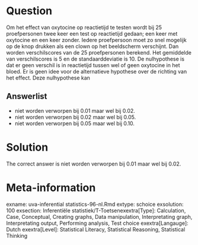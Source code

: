 Question
========

Om het effect van oxytocine op reactietijd te testen wordt bij 25 proefpersonen twee keer een test op reactietijd gedaan; een keer met oxytocine en een keer zonder. Iedere proefpersoon moet zo snel mogelijk op de knop drukken als een clown op het beeldscherm verschijnt. Dan worden verschilscores van de 25 proefpersonen berekend. Het gemiddelde van verschilscores is 5 en de standaarddeviatie is 10. De nulhypothese is dat er geen verschil is in reactietijd tussen wel of geen oxytocine in het bloed. Er is geen idee voor de alternatieve hypothese over de richting van het effect. Deze nulhypothese kan 

Answerlist
----------
* niet worden verworpen bij 0.01 maar wel bij 0.02.
* niet worden verworpen bij 0.02 maar wel bij 0.05.
* niet worden verworpen bij 0.05 maar wel bij 0.10.

Solution
========

The correct answer is  niet worden verworpen bij 0.01 maar wel bij 0.02. 

Meta-information
================
exname: uva-inferential statistics-96-nl.Rmd 
extype: schoice 
exsolution: 100 
exsection: Inferentiële statistiek/T-Toetsenexextra[Type]: Calculation, Case, Conceptual, Creating graphs, Data manipulation, Interpretating graph, Interpretating output, Performing analysis, Test choice 
exextra[Langauge]: Dutch 
exextra[Level]: Statistical Literacy, Statistical Reasoning, Statistical Thinking 
